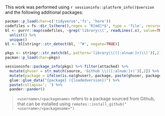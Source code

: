 This work was performed using `r sessioninfo::platform_info()$version` and the following additional
packages:

```r
pacman::p_load(char=c('tidyverse','fs', 'here'))
codefiles = fs::dir_ls(here(),regex = 'R[md]*$', type = 'file', recurse=TRUE)
bl <- purrr::map(codefiles, ~grep('library\\(', readLines(.x), value=TRUE)) %>% 
  unlist() %>% 
  unique()
bl <- bl[stringr::str_detect(bl, '^#', negate=TRUE)]

pkgs <- stringr::str_match(bl, pattern='library\\(([:alnum:]+)\\)')[,2] %>% unique()
pacman::p_load(char=pkgs)

sessioninfo::package_info(pkgs) %>% filter(attached) %>%
  mutate(ghuser = str_match(source, 'Github \\(([:alnum:]+)')[,2]) %>%
  mutate(package = ifelse(is.na(ghuser), package, paste(ghuser, package, sep='/'))) %>%
  glue::glue_data("{package} ({loadedversion})") %>%
  paste(collapse='; ') %>%
  pander::pander()
```

> `<username>/<packagename>` refers to a package sourced from Github, that can be installed using `remotes::install_github("<username>/<packagename>")`
